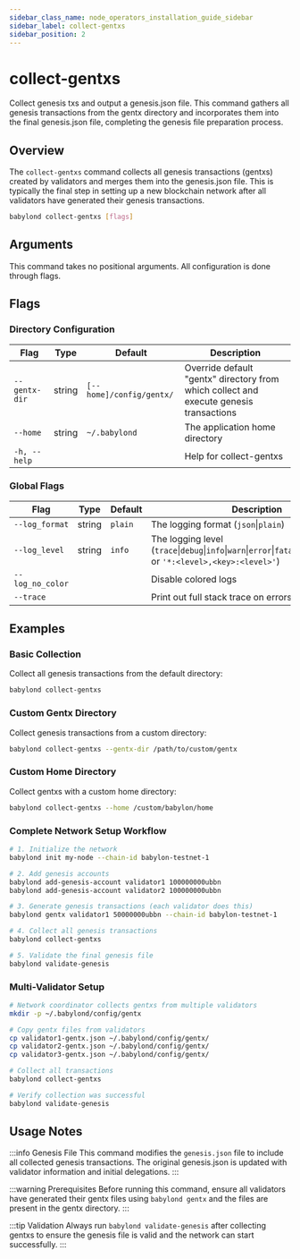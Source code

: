 ```yaml
---
sidebar_class_name: node_operators_installation_guide_sidebar
sidebar_label: collect-gentxs
sidebar_position: 2
---
```


# collect-gentxs

Collect genesis txs and output a genesis.json file. This command gathers all genesis transactions from the gentx directory and incorporates them into the final genesis.json file, completing the genesis file preparation process.

## Overview

The `collect-gentxs` command collects all genesis transactions (gentxs) created by validators and merges them into the genesis.json file. This is typically the final step in setting up a new blockchain network after all validators have generated their genesis transactions.

```bash
babylond collect-gentxs [flags]
```

## Arguments

This command takes no positional arguments. All configuration is done through flags.

## Flags

### Directory Configuration

| Flag | Type | Default | Description |
|------|------|---------|-------------|
| `--gentx-dir` | string | `[--home]/config/gentx/` | Override default "gentx" directory from which collect and execute genesis transactions |
| `--home` | string | `~/.babylond` | The application home directory |
| `-h, --help` | | | Help for collect-gentxs |

### Global Flags

| Flag | Type | Default | Description |
|------|------|---------|-------------|
| `--log_format` | string | `plain` | The logging format (`json`\|`plain`) |
| `--log_level` | string | `info` | The logging level (`trace`\|`debug`\|`info`\|`warn`\|`error`\|`fatal`\|`panic`\|`disabled` or `'*:<level>,<key>:<level>'`) |
| `--log_no_color` | | | Disable colored logs |
| `--trace` | | | Print out full stack trace on errors |

## Examples

### Basic Collection

Collect all genesis transactions from the default directory:

```bash
babylond collect-gentxs
```

### Custom Gentx Directory

Collect genesis transactions from a custom directory:

```bash
babylond collect-gentxs --gentx-dir /path/to/custom/gentx
```

### Custom Home Directory

Collect gentxs with a custom home directory:

```bash
babylond collect-gentxs --home /custom/babylon/home
```

### Complete Network Setup Workflow

```bash
# 1. Initialize the network
babylond init my-node --chain-id babylon-testnet-1

# 2. Add genesis accounts
babylond add-genesis-account validator1 100000000ubbn
babylond add-genesis-account validator2 100000000ubbn

# 3. Generate genesis transactions (each validator does this)
babylond gentx validator1 50000000ubbn --chain-id babylon-testnet-1

# 4. Collect all genesis transactions
babylond collect-gentxs

# 5. Validate the final genesis file
babylond validate-genesis
```

### Multi-Validator Setup

```bash
# Network coordinator collects gentxs from multiple validators
mkdir -p ~/.babylond/config/gentx

# Copy gentx files from validators
cp validator1-gentx.json ~/.babylond/config/gentx/
cp validator2-gentx.json ~/.babylond/config/gentx/
cp validator3-gentx.json ~/.babylond/config/gentx/

# Collect all transactions
babylond collect-gentxs

# Verify collection was successful
babylond validate-genesis
```

## Usage Notes

:::info Genesis File
This command modifies the `genesis.json` file to include all collected genesis transactions. The original genesis.json is updated with validator information and initial delegations.
:::

:::warning Prerequisites
Before running this command, ensure all validators have generated their gentx files using `babylond gentx` and the files are present in the gentx directory.
:::

:::tip Validation
Always run `babylond validate-genesis` after collecting gentxs to ensure the genesis file is valid and the network can start successfully.
:::

